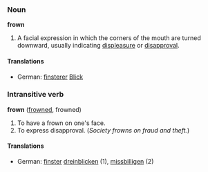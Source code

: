 ===Noun===
'''frown'''

# A facial expression in which the corners of the mouth are turned downward, usually indicating [[displeasure]] or [[disapproval]].

====Translations====
*German: [[finster]]er [[Blick]]


===Intransitive verb===
'''frown''' ([[frowned]], frowned)

# To have a frown on one's face.
# To express disapproval. (''Society frowns on fraud and theft.'')

====Translations====
*German: [[finster]] [[dreinblicken]] (1), [[missbilligen]] (2)